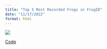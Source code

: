 ```yaml
---
title: "Top 5 Most Recorded Frogs in FrogID"
date: "11/17/2022"
format: html
---
```



![](frogs_top5.png)

:::{.column-margin}

[Code](https://github.com/AtlasOfLivingAustralia/science/blob/main/comms/2022-11-09_frogid-bump-chart/frog-bump-chart.qmd)

:::

